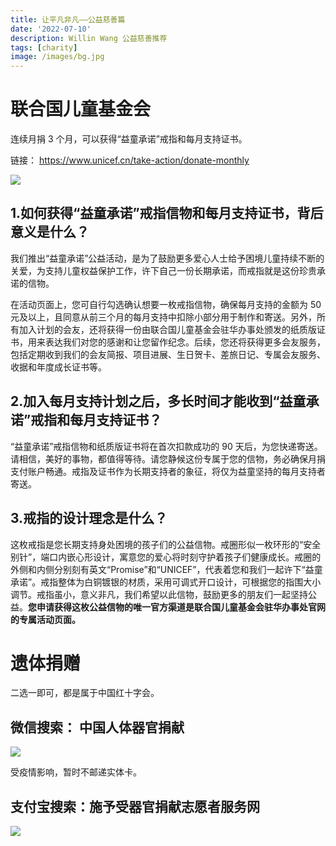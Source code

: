 ```yaml
---
title: 让平凡非凡——公益慈善篇
date: '2022-07-10'
description: Willin Wang 公益慈善推荐
tags: [charity]
image: /images/bg.jpg
---
```


# 联合国儿童基金会

连续月捐 3 个月，可以获得“益童承诺”戒指和每月支持证书。

链接： <https://www.unicef.cn/take-action/donate-monthly>

![](/images/make-ordinary-exordinary/unicef.png)

## 1.如何获得“益童承诺”戒指信物和每月支持证书，背后意义是什么？

我们推出“益童承诺”公益活动，是为了鼓励更多爱心人士给予困境儿童持续不断的关爱，为支持儿童权益保护工作，许下自己一份长期承诺，而戒指就是这份珍贵承诺的信物。

在活动页面上，您可自行勾选确认想要一枚戒指信物，确保每月支持的金额为 50 元及以上，且同意从前三个月的每月支持中扣除小部分用于制作和寄送。另外，所有加入计划的会友，还将获得一份由联合国儿童基金会驻华办事处颁发的纸质版证书，用来表达我们对您的感谢和让您留作纪念。后续，您还将获得更多会友服务，包括定期收到我们的会友简报、项目进展、生日贺卡、差旅日记、专属会友服务、收据和年度成长证书等。

## 2.加入每月支持计划之后，多长时间才能收到“益童承诺”戒指和每月支持证书？

“益童承诺”戒指信物和纸质版证书将在首次扣款成功的 90 天后，为您快递寄送。请相信，美好的事物，都值得等待。请您静候这份专属于您的信物，务必确保月捐支付账户畅通。戒指及证书作为长期支持者的象征，将仅为益童坚持的每月支持者寄送。

## 3.戒指的设计理念是什么？

这枚戒指是您长期支持身处困境的孩子们的公益信物。戒圈形似一枚环形的“安全别针”，端口内嵌心形设计，寓意您的爱心将时刻守护着孩子们健康成长。戒圈的外侧和内侧分别刻有英文“Promise”和“UNICEF”，代表着您和我们一起许下“益童承诺”。戒指整体为白铜镀银的材质，采用可调式开口设计，可根据您的指围大小调节。戒指虽小，意义非凡，我们希望以此信物，鼓励更多的朋友们一起坚持公益。**您申请获得这枚公益信物的唯一官方渠道是联合国儿童基金会驻华办事处官网的专属活动页面。**

# 遗体捐赠

二选一即可，都是属于中国红十字会。

## 微信搜索： 中国人体器官捐献

![](/images/make-ordinary-exordinary/rentiqiguanjuanxian.jpg)

受疫情影响，暂时不邮递实体卡。

## 支付宝搜索：施予受器官捐献志愿者服务网

![](/images/make-ordinary-exordinary/shiyushou.jpg)
